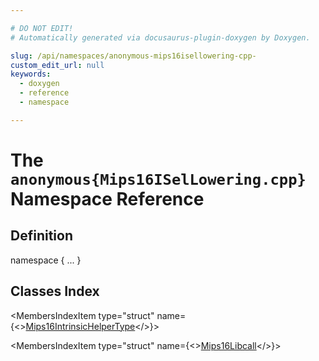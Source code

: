 ```yaml
---

# DO NOT EDIT!
# Automatically generated via docusaurus-plugin-doxygen by Doxygen.

slug: /api/namespaces/anonymous-mips16isellowering-cpp-
custom_edit_url: null
keywords:
  - doxygen
  - reference
  - namespace

---
```





# The `anonymous{Mips16ISelLowering.cpp}` Namespace Reference

<DoxygenPage pluginConfig={pluginConfig}>



## Definition

<CodeBlock>namespace &#123; ... &#125;</CodeBlock>

## Classes Index

<MembersIndex>

<MembersIndexItem
  type="struct"
  name={<><a href="/docs/api/structs/anonymous-namespace-mips16isellowering-cpp-/mips16intrinsichelpertype">Mips16IntrinsicHelperType</a></>}>
</MembersIndexItem>

<MembersIndexItem
  type="struct"
  name={<><a href="/docs/api/structs/anonymous-namespace-mips16isellowering-cpp-/mips16libcall">Mips16Libcall</a></>}>
</MembersIndexItem>

</MembersIndex>


</DoxygenPage>
